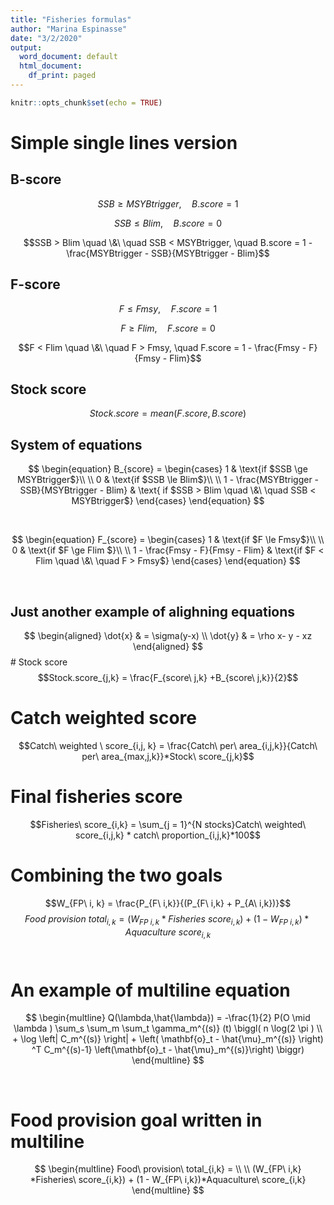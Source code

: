 ```yaml
---
title: "Fisheries formulas"
author: "Marina Espinasse"
date: "3/2/2020"
output:
  word_document: default
  html_document:
    df_print: paged
---
```


```r
knitr::opts_chunk$set(echo = TRUE)
```
# Simple single lines version
## B-score

$$SSB\ge MSYBtrigger, \quad  B.score = 1$$
\hspace{1cm} 


$$SSB \le Blim, \quad  B.score = 0 $$
\hspace{1cm} 

$$SSB > Blim  \quad  \&\ \quad SSB < MSYBtrigger, \quad B.score = 1 - \frac{MSYBtrigger - SSB}{MSYBtrigger - Blim}$$
\hspace{1cm} 

## F-score

$$F \le Fmsy, \quad  F.score = 1$$
\hspace{1cm}

$$F \ge Flim, \quad  F.score = 0$$
\hspace{1cm} 

$$F < Flim  \quad  \&\ \quad F > Fmsy, \quad F.score = 1 - \frac{Fmsy - F}{Fmsy - Flim}$$
\hspace{1cm} 

## Stock score

$$Stock.score = mean(F.score, B.score)$$

## System of equations


 $$
\begin{equation}
  B_{score} =
    \begin{cases}
      1 & \text{if $SSB \ge MSYBtrigger$}\\
    \\
      0 & \text{if $SSB \le Blim$}\\
    \\
      1 - \frac{MSYBtrigger - SSB}{MSYBtrigger - Blim} & \text{ if $SSB > Blim  \quad  \&\ \quad SSB < MSYBtrigger$}
    \end{cases}       
\end{equation}
 $$


$~$
$~$
$~$
$~$


 $$
\begin{equation}
  F_{score} =
    \begin{cases}
      1 & \text{if $F \le Fmsy$}\\
    \\  
      0 & \text{if $F \ge Flim $}\\
      \\
      1 - \frac{Fmsy - F}{Fmsy - Flim} & \text{if $F < Flim  \quad  \&\ \quad F > Fmsy$}
    \end{cases}       
\end{equation}
 $$
 
$~$
$~$
$~$





## Just another example of alighning equations
  $$
\begin{aligned}
  \dot{x} & = \sigma(y-x) \\
  \dot{y} & = \rho x- y - xz 
\end{aligned}
$$
# Stock score 
$$Stock.score_{j,k} = \frac{F_{score\ j,k} +B_{score\ j,k}}{2}$$  
  
  
# Catch weighted score
$$Catch\ weighted \ score_{i,j, k} = \frac{Catch\ per\ area_{i,j,k}}{Catch\ per\ area_{max,j,k}}*Stock\ score_{j,k}$$



# Final fisheries score
$$Fisheries\ score_{i,k} = \sum_{j = 1}^{N stocks}Catch\ weighted\ score_{i,j,k} * catch\ proportion_{i,j,k}*100$$
  
# Combining the two goals
$$W_{FP\ i, k} = \frac{P_{F\ i,k}}{(P_{F\ i,k} + P_{A\ i,k})}$$
$$Food\ provision\ total_{i,k} = (W_{FP\ i,k} *Fisheries\ score_{i,k}) + (1 - W_{FP\ i,k})*Aquaculture\ score_{i,k}$$
$~$
$~$
$~$
  
# An example of multiline equation
$$
\begin{multline}
  Q(\lambda,\hat{\lambda}) = -\frac{1}{2} P(O \mid \lambda ) \sum_s \sum_m \sum_t \gamma_m^{(s)} (t) \biggl( n \log(2 \pi ) \\
  + \log \left| C_m^{(s)} \right| + \left( \mathbf{o}_t - \hat{\mu}_m^{(s)} \right) ^T C_m^{(s)-1} \left(\mathbf{o}_t - \hat{\mu}_m^{(s)}\right) \biggr)
\end{multline}
$$



$~$
$~$
$~$


# Food provision goal written in multiline
$$
\begin{multline}
  Food\ provision\ total_{i,k}  = \\
  \\
  (W_{FP\ i,k} *Fisheries\ score_{i,k}) + (1 - W_{FP\ i,k})*Aquaculture\ score_{i,k}  
\end{multline}
$$



  
  